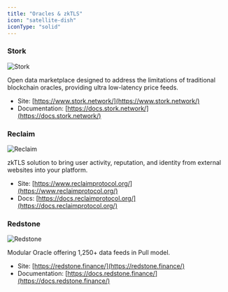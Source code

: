 ```yaml
---
title: "Oracles & zkTLS"
icon: "satellite-dish"
iconType: "solid"
---
```


### Stork

![Stork](/images/partners/stork.webp)

Open data marketplace designed to address the limitations of traditional blockchain oracles, providing ultra low-latency price feeds.

- Site: [https://www.stork.network/](https://www.stork.network/)
- Documentation: [https://docs.stork.network/](https://docs.stork.network/)

### Reclaim

![Reclaim](/images/partners/reclaim.webp)

zkTLS solution to bring user activity, reputation, and identity from external websites into your platform.

- Site: [https://www.reclaimprotocol.org/](https://www.reclaimprotocol.org/)
- Docs: [https://docs.reclaimprotocol.org/](https://docs.reclaimprotocol.org/)

### Redstone

![Redstone](/images/partners/redstone.webp)

Modular Oracle offering 1,250+ data feeds in Pull model.

- Site: [https://redstone.finance/](https://redstone.finance/)
- Documentation: [https://docs.redstone.finance/](https://docs.redstone.finance/)

